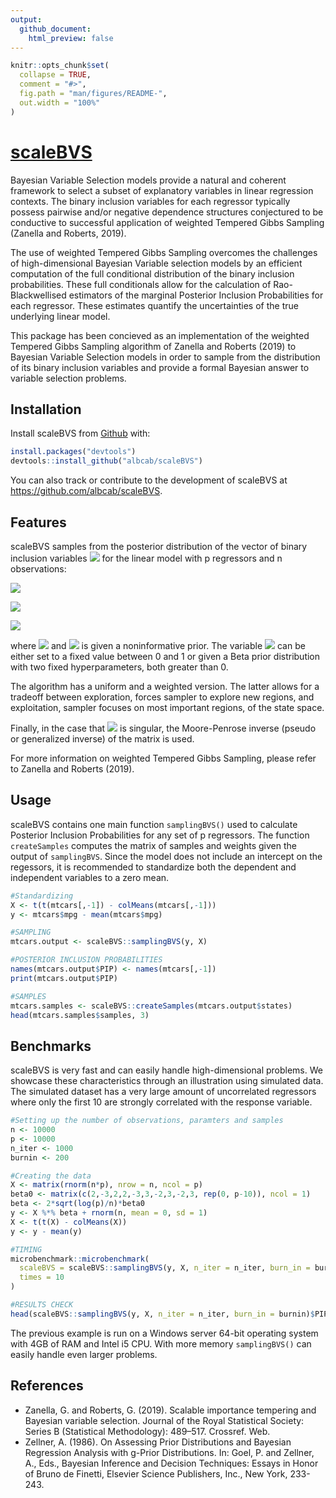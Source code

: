 ```yaml
---
output:
  github_document:
    html_preview: false
---
```


<!-- README.md is generated from README.Rmd. Please edit that file -->

```r
knitr::opts_chunk$set(
  collapse = TRUE,
  comment = "#>",
  fig.path = "man/figures/README-",
  out.width = "100%"
)
```

# [scaleBVS](https://github.com/albcab/scaleBVS)

Bayesian Variable Selection models provide a natural and coherent framework
to select a subset of explanatory variables in linear regression contexts. 
The binary inclusion variables for each regressor typically possess pairwise
and/or negative dependence structures conjectured to be conductive to 
successful application of weighted Tempered Gibbs Sampling (Zanella and Roberts, 2019).

The use of weighted Tempered Gibbs Sampling overcomes the challenges of
high-dimensional Bayesian Variable selection models by an efficient computation 
of the full conditional distribution of the binary inclusion probabilities.
These full conditionals allow for the calculation of Rao-Blackwellised 
estimators of the marginal Posterior Inclusion Probabilities for each regressor.
These estimates quantify the uncertainties of the true underlying
linear model.

This package has been concieved as an implementation of the weighted
Tempered Gibbs Sampling algorithm of Zanella and Roberts (2019) to Bayesian 
Variable Selection models in order to sample from the distribution of its 
binary inclusion variables and provide a formal Bayesian answer to variable selection problems.

## Installation

Install scaleBVS from [Github](https://github.com/albcab/scaleBVS) with:
```r
install.packages("devtools")
devtools::install_github("albcab/scaleBVS")
```

You can also track or contribute to the development of scaleBVS at [https://github.com/albcab/scaleBVS](https://github.com/albcab/scaleBVS).

## Features

scaleBVS samples from the posterior distribution of the vector of binary inclusion
variables <img src="https://render.githubusercontent.com/render/math?math=\gamma = (\gamma_1,...,\gamma_p) \in \{1,0\}^p">
for the linear model with p regressors and n observations:

<img src="https://render.githubusercontent.com/render/math?math=\mathbf{Y}|\beta_{\gamma},\gamma,\sigma^2 \sim N(X_{\gamma}\beta_{\gamma},\sigma I_n)">

<img src="https://render.githubusercontent.com/render/math?math=\beta_{\gamma}|\gamma,\sigma^2 \sim N(0,c(X_{\gamma}^TX_{\gamma})^{-1})">

<img src="https://render.githubusercontent.com/render/math?math=\gamma_i|h \overset{iid}{\sim} Bernoulli(h)">

where <img src="https://render.githubusercontent.com/render/math?math=c > 0"> and <img src="https://render.githubusercontent.com/render/math?math=\sigma^2"> is given a noninformative prior. 
The variable <img src="https://render.githubusercontent.com/render/math?math=h"> can be either set to a fixed value between 0 and 1 or given a Beta prior distribution with two fixed hyperparameters, both greater than 0. 

The algorithm has a uniform and a weighted version. The latter allows for a 
tradeoff between exploration, forces sampler to explore new regions, and 
exploitation, sampler focuses on most important regions, of the state space.

Finally, in the case that <img src="https://render.githubusercontent.com/render/math?math=X_{\gamma}^TX_{\gamma}">
is singular, the Moore-Penrose inverse (pseudo or generalized inverse) of the matrix is used.

For more information on weighted Tempered Gibbs Sampling, please refer to Zanella and
Roberts (2019).

## Usage

scaleBVS contains one main function `samplingBVS()` used to calculate Posterior
Inclusion Probabilities for any set of p regressors. The function `createSamples`
computes the matrix of samples and weights given the output of `samplingBVS`.
Since the model does not include an intercept on the regessors, it is recommended 
to standardize both the dependent and independent variables to a zero mean.

```r
#Standardizing
X <- t(t(mtcars[,-1]) - colMeans(mtcars[,-1]))
y <- mtcars$mpg - mean(mtcars$mpg)

#SAMPLING
mtcars.output <- scaleBVS::samplingBVS(y, X)

#POSTERIOR INCLUSION PROBABILITIES
names(mtcars.output$PIP) <- names(mtcars[,-1])
print(mtcars.output$PIP)

#SAMPLES
mtcars.samples <- scaleBVS::createSamples(mtcars.output$states)
head(mtcars.samples$samples, 3)
```

## Benchmarks

scaleBVS is very fast and can easily handle high-dimensional problems. 
We showcase these characteristics through an illustration using
simulated data. The simulated dataset has a very large amount of uncorrelated 
regressors where only the first 10 are strongly correlated with the
response variable.

```r
#Setting up the number of observations, paramters and samples
n <- 10000
p <- 10000
n_iter <- 1000
burnin <- 200

#Creating the data
X <- matrix(rnorm(n*p), nrow = n, ncol = p)
beta0 <- matrix(c(2,-3,2,2,-3,3,-2,3,-2,3, rep(0, p-10)), ncol = 1)
beta <- 2*sqrt(log(p)/n)*beta0
y <- X %*% beta + rnorm(n, mean = 0, sd = 1)
X <- t(t(X) - colMeans(X))
y <- y - mean(y)

#TIMING
microbenchmark::microbenchmark(
  scaleBVS = scaleBVS::samplingBVS(y, X, n_iter = n_iter, burn_in = burnin),
  times = 10
)

#RESULTS CHECK
head(scaleBVS::samplingBVS(y, X, n_iter = n_iter, burn_in = burnin)$PIP, 11)
```

The previous example is run on a Windows server 64-bit operating system with 
4GB of RAM and Intel i5 CPU. With more memory `samplingBVS()` can easily 
handle even larger problems. 

## References

- Zanella, G. and Roberts, G. (2019). Scalable importance tempering and Bayesian variable selection. Journal of the Royal Statistical Society: Series B (Statistical Methodology): 489–517. Crossref. Web.
- Zellner, A. (1986). On Assessing Prior Distributions and Bayesian Regression Analysis with g-Prior Distributions. In: Goel, P. and Zellner, A., Eds., Bayesian Inference and Decision Techniques: Essays in Honor of Bruno de Finetti, Elsevier Science Publishers, Inc., New York, 233-243.
